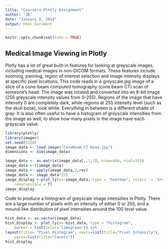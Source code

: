 ```yaml
---
title: "Coursera Plotly Assignment"
author: "JB"
date: "January 8, 2018"
output: html_document
---
```


```r
knitr::opts_chunk$set(echo = TRUE)
```

## Medical Image Viewing in Plotly

Plotly has a lot of great built-in features for looking at greyscale images,
including medical images in non-DICOM formats.  These features include zooming,
panning, region of interest selection and image intensity displays at specific
pixel locations.  This code reads in a greyscale jpg image of a slice of a cone-beam
computed tomography (cone beam CT) scan of someone's head.  The image was rotated
and converted into an 8-bit image (256 greyscale intensity values from 0-255).  Regions
of the image that have intensity 0 are completely dark, while regions at 255 intensity
level (such as the skull bone), look white.  Everything in between is a different shade
of gray.  It is also often useful to have a histogram of grayscale intensities from 
the image as well, to show how many pixels in the image have each grayscale value.
```r
library(plotly)
library(imager)
set.seed(5150)
image_data <- load.image("ConeBeam_CT_Head.jpg")
dimensions <- dim(image_data)

image_data <- as.matrix(image_data[,,1,1], nrow=444, ncol=355)
image_data <-t(image_data)
image_data <- apply(image_data,2,rev)
image_data <- image_data*255
image_display <-plot_ly(z=~image_data, type = "heatmap", colors  = 'Greys', 
    reversescale = T)
image_display
```


Code to produce a histogram of greyscale image intensities in Plotly.  There are a 
large number of pixels with an intensity of either 0 or 255, and a mound-like 
distribution of pixel intensities around the 100 level value.
```r
hist_data <- as.vector(image_data)
hist_display <- plot_ly(x=~hist_data, type = "histogram",
    marker = list(color='limegreen')) %>% 
layout(title= "Pixel Histogram", xaxis=list(title="Pixel Intensity"),
    yaxis=list(title="Counts"))
hist_display
```